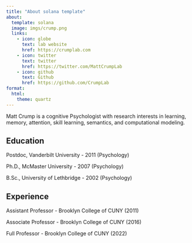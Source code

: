 ```yaml
---
title: "About solana template"
about:
  template: solana
  image: imgs/crump.png
  links:
    - icon: globe
      text: lab website
      href: https://crumplab.com
    - icon: twitter
      text: twitter
      href: https://twitter.com/MattCrumpLab
    - icon: github
      text: Github
      href: https://github.com/CrumpLab
format:
  html:
    theme: quartz
---
```


Matt Crump is a cognitive Psychologist with research interests in learning, memory, attention, skill learning, semantics, and computational modeling.

## Education

Postdoc, Vanderbilt University - 2011 (Psychology)

Ph.D., McMaster University - 2007 (Psychology)

B.Sc., University of Lethbridge - 2002 (Psychology)

## Experience

Assistant Professor - Brooklyn College of CUNY (2011)

Associate Professor - Brooklyn College of CUNY (2016)

Full Professor - Brooklyn College of CUNY (2022)
